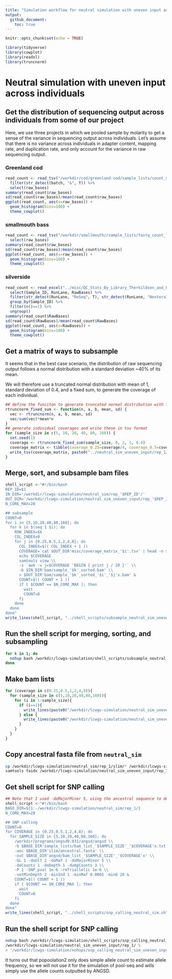 ```yaml
---
title: "Simulation workflow for neutral simulation with uneven input across individuals"
output: 
  github_document: 
    toc: true
---
```


```r
knitr::opts_chunk$set(echo = TRUE)
```

```r
library(tidyverse)
library(cowplot)
library(readxl)
library(truncnorm)
```

# Neutral simulation with uneven input across individuals

## Get the distribution of sequencing output across individuals from some of our project

Here, we use three projects in which we pooled sample by molarity to get a sense of the variance in sequencing output across individuals. Let's assume that there is no variance across individuals in adapter content, mapping rate, and duplication rate, and only account for the variance in raw sequencing output. 

### Greenland cod

```r
read_count <- read_tsv("/workdir/cod/greenland-cod/sample_lists/count_merged.tsv") %>%
  filter(str_detect(batch, "&", T)) %>%
  select(raw_bases)
summary(read_count$raw_bases)
sd(read_count$raw_bases)/mean(read_count$raw_bases)
ggplot(read_count, aes(x=raw_bases)) +
  geom_histogram(bins=100) +
  theme_cowplot()
```

### smallmouth bass

```r
read_count <- read_tsv("/workdir/smallmouth//sample_lists/fastq_count_lane_1_nextera.tsv") %>%
  select(raw_bases)
summary(read_count$raw_bases)
sd(read_count$raw_bases)/mean(read_count$raw_bases)
ggplot(read_count, aes(x=raw_bases)) +
  geom_histogram(bins=100) +
  theme_cowplot()

```

### silverside

```r
read_count <- read_excel("../misc/QC_Stats_By_Library_Therkildsen_and_Palumbi.xlsx", sheet = 2) %>%
  select(Sample_ID, RunLane, RawBases) %>%
  filter(str_detect(RunLane, "ReSeq", T), str_detect(RunLane, "Nextera1", T)) %>%
  group_by(Sample_ID) %>% 
  filter(n()==1) %>%
  ungroup()
summary(read_count$RawBases)
sd(read_count$RawBases)/mean(read_count$RawBases)
ggplot(read_count, aes(x=RawBases)) +
  geom_histogram(bins=100) +
  theme_cowplot()
```

## Get a matrix of ways to subsample

It seems that in the best case scenario, the distribution of raw sequencing output follows a normal distribution with a standard deviation ~40% of its mean. 

We will therefore use a truncated normal distribution with mean of 1, standard deviation of 0.4, and a fixed sum, to generate the coverage of each individual. 

```r
## define the funciton to generate truncated normal distribution with fixed sum
rtruncnorm_fixed_sum <- function(n, a, b, mean, sd) {
  vec <- rtruncnorm(n, a, b, mean, sd)
  vec/sum(vec)*mean*n
}
## generate individual coverages and write these in tsv format
for (sample_size in c(5, 10, 20, 40, 80, 160)) {
  set.seed(1)
  coverage <- rtruncnorm_fixed_sum(sample_size, 0, 2, 1, 0.4)
  coverage_matrix <- tibble(coverage_0.25=coverage/4, coverage_0.5=coverage/2, coverage_1=coverage, coverage_2=coverage*2, coverage_4=coverage*4, coverage_8=coverage*8)
  write_tsv(coverage_matrix, paste0("../neutral_sim_uneven_input/rep_1/misc/coverage_matrix_", sample_size, ".tsv"), col_names = F)
}
```

## Merge, sort, and subsample bam files

```r
shell_script <-"#!/bin/bash
REP_ID=$1
IN_DIR='/workdir/lcwgs-simulation/neutral_sim/rep_'$REP_ID'/'
OUT_DIR='/workdir/lcwgs-simulation/neutral_sim_uneven_input/rep_'$REP_ID'/'
N_CORE_MAX=28

## subsample
COUNT=0
for i in {5,10,20,40,80,160}; do
  for k in $(seq 1 $i); do
    ROW_INDEX=$k
    COL_INDEX=0
    for j in {0.25,0.5,1,2,4,8}; do
      COL_INDEX=$(( COL_INDEX + 1 ))
      COVERAGE=`cat $OUT_DIR'misc/coverage_matrix_'$i'.tsv' | head -n $ROW_INDEX | tail -n 1 | cut -f $COL_INDEX`
      echo $COVERAGE
      samtools view \\
      -s `awk -v j=$COVERAGE 'BEGIN { print j / 20 }'` \\
      -b $IN_DIR'bam/sample_'$k'_sorted.bam' \\
      > $OUT_DIR'bam/sample_'$k'_sorted_'$i'_'$j'x.bam' &
      COUNT=$(( COUNT + 1 ))
      if [ $COUNT == $N_CORE_MAX ]; then
        wait
        COUNT=0
      fi
    done
  done
done"
write_lines(shell_script, "../shell_scripts/subsample_neutral_sim_uneven_input.sh")
```

## Run the shell script for merging, sorting, and subsampling

```bash
for k in 1; do
  nohup bash /workdir/lcwgs-simulation/shell_scripts/subsample_neutral_sim_uneven_input.sh $k > '/workdir/lcwgs-simulation/nohups/subsample_neutral_sim_uneven_input_'$k'.nohup' &
done
```

## Make bam lists

```r
for (coverage in c(0.25,0.5,1,2,4,8)){
  for (sample_size in c(5,10,20,40,80,160)){
    for (i in 1:sample_size){
      if (i==1){
        write_lines(paste0("/workdir/lcwgs-simulation/neutral_sim_uneven_input/rep_1/bam/sample_", i, "_sorted_", sample_size, "_", coverage, "x.bam"), paste0("../neutral_sim_uneven_input/rep_1/sample_lists/bam_list_", sample_size, "_", coverage, "x.txt"))
      } else {
        write_lines(paste0("/workdir/lcwgs-simulation/neutral_sim_uneven_input/rep_1/bam/sample_", i, "_sorted_", sample_size, "_", coverage, "x.bam"), paste0("../neutral_sim_uneven_input/rep_1/sample_lists/bam_list_", sample_size, "_", coverage, "x.txt"), append = T)
      }
    }
  }
}
```

## Copy ancestral fasta file from `neutral_sim`

```bash
cp /workdir/lcwgs-simulation/neutral_sim/rep_1/slim/* /workdir/lcwgs-simulation/neutral_sim_uneven_input/rep_1/slim/
samtools faidx /workdir/lcwgs-simulation/neutral_sim_uneven_input/rep_1/slim/ancestral.fasta
```

## Get shell script for SNP calling

```r
## Note that I used -doMajorMinor 5, using the ancestral sequence to determine major and minor alleles
shell_script <-"#!/bin/bash
BASE_DIR=${1:-/workdir/lcwgs-simulation/neutral_sim/rep_1/}
N_CORE_MAX=28

## SNP calling
COUNT=0
for COVERAGE in {0.25,0.5,1,2,4,8}; do
  for SAMPLE_SIZE in {5,10,20,40,80,160}; do
    /workdir/programs/angsd0.931/angsd/angsd \\
    -b $BASE_DIR'sample_lists/bam_list_'$SAMPLE_SIZE'_'$COVERAGE'x.txt' \\
    -anc $BASE_DIR'slim/ancestral.fasta' \\
    -out $BASE_DIR'angsd/bam_list_'$SAMPLE_SIZE'_'$COVERAGE'x' \\
    -GL 1 -doGlf 2 -doMaf 1 -doMajorMinor 5 \\
    -doCounts 1 -doDepth 1 -dumpCounts 3 \\
    -P 1 -SNP_pval 1e-6 -rmTriallelic 1e-6 \\
    -setMinDepth 2 -minInd 1 -minMaf 0.0005 -minQ 20 &
    COUNT=$(( COUNT + 1 ))
    if [ $COUNT == $N_CORE_MAX ]; then
      wait
      COUNT=0
    fi
  done
done"
write_lines(shell_script, "../shell_scripts/snp_calling_neutral_sim.sh")
```

## Run the shell script for SNP calling

```bash
nohup bash /workdir/lcwgs-simulation/shell_scripts/snp_calling_neutral_sim.sh \
/workdir/lcwgs-simulation/neutral_sim_uneven_input/rep_1/ \
> '/workdir/lcwgs-simulation/nohups/snp_calling_neutral_sim_uneven_input_1.nohup' &
```

It turns out that popoolation2 only does simple allele count to estimate allele frequency, so we will not use it for the simulation of pool-seq and wills simply use the allele counts outputted by ANGSD.
